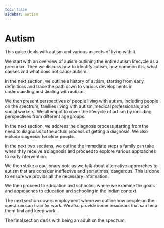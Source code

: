 ```yaml
---
toc: false
sidebar: autism
---
```

# Autism

This guide deals with autism and various aspects of living with it. 

We start with an overview of autism outlining the entire autism lifecycle as a precursor. Then we discuss how to identify autism, how common it is, what causes and what does not cause autism. 

In the next section, we outline a history of autism, starting from early definitions and trace the path down to various developments in understanding and dealing with autism. 

We then present perspectives of people living with autism, including people on the spectrum, families living with autism, medical professionals, and social workers. We attempot to cover the lifecycle of autism by including perspectives from different age groups. 

In the next section, we address the diagnosis process starting from the need to diagnosis to the actual process of getting a diagnosis. We also include diagnosis for older people. 

In the next two sections, we outline the immediate steps a family can take when they receive a diagnosis and proceed to explore various approaches to early intervention. 

We then strike a cautionary note as we talk about alternative approaches to autism that are consider ineffective and sometimes, dangerous. This is done to ensure we provide all the necessary information. 

We then proceed to education and schooling where we examine the goals and approaches to education and schooling in the Indian context. 

The next section covers employment where we outline how people on the spectrum can train for work. We also provide some resources that can help them find and keep work. 

The final section deals with being an adult on the spectrum. 




